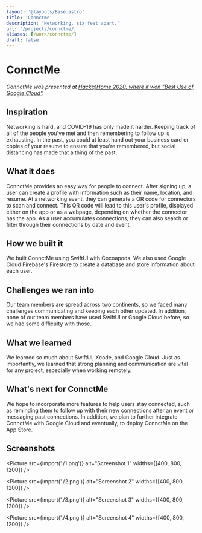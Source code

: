 ```yaml
---
layout: '@layouts/Base.astro'
title: 'Connctme'
description: 'Networking, six feet apart.'
url: '/projects/connctme/'
aliases: [/work/connctme/]
draft: false
---
```



# ConnctMe

<YouTube id="DJWlZnFEFG0" />

_ConnctMe was presented at [Hack@Home 2020, where it won "Best Use of Google Cloud"](https://devpost.com/software/connctme)._

## Inspiration

Networking is hard, and COVID-19 has only made it harder. Keeping track of all of the people you've met and then remembering to follow up is exhausting. In the past, you could at least hand out your business card or copies of your resume to ensure that you're remembered, but social distancing has made that a thing of the past.

## What it does

ConnctMe provides an easy way for people to connect. After signing up, a user can create a profile with information such as their name, location, and resume. At a networking event, they can generate a QR code for connectors to scan and connect. This QR code will lead to this user's profile, displayed either on the app or as a webpage, depending on whether the connector has the app. As a user accumulates connections, they can also search or filter through their connections by date and event.

## How we built it

We built ConnctMe using SwiftUI with Cocoapods. We also used Google Cloud Firebase's Firestore to create a database and store information about each user.

## Challenges we ran into

Our team members are spread across two continents, so we faced many challenges communicating and keeping each other updated. In addition, none of our team members have used SwiftUI or Google Cloud before, so we had some difficulty with those.

## What we learned

We learned so much about SwiftUI, Xcode, and Google Cloud. Just as importantly, we learned that strong planning and communication are vital for any project, especially when working remotely.

## What's next for ConnctMe

We hope to incorporate more features to help users stay connected, such as reminding them to follow up with their new connections after an event or messaging past connections. In addition, we plan to further integrate ConnctMe with Google Cloud and eventually, to deploy ConnctMe on the App Store.

## Screenshots

<Picture src={import('./1.png')} alt="Screenshot 1" widths={[400, 800, 1200]} />

<Picture src={import('./2.png')} alt="Screenshot 2" widths={[400, 800, 1200]} />

<Picture src={import('./3.png')} alt="Screenshot 3" widths={[400, 800, 1200]} />

<Picture src={import('./4.png')} alt="Screenshot 4" widths={[400, 800, 1200]} />
